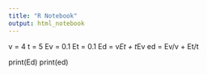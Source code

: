 ```yaml
---
title: "R Notebook"
output: html_notebook
---
```


v = 4
t = 5
Ev = 0.1
Et = 0.1
Ed = v*Et + t*Ev
ed = Ev/v + Et/t

print(Ed)
print(ed)





